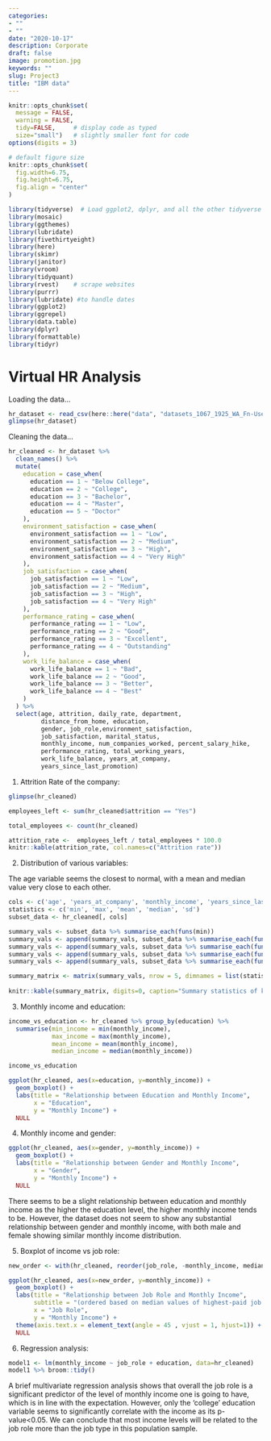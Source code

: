 ```yaml
---
categories:
- ""
- ""
date: "2020-10-17"
description: Corporate
draft: false
image: promotion.jpg
keywords: ""
slug: Project3
title: "IBM data"
---
```



```r
knitr::opts_chunk$set(
  message = FALSE, 
  warning = FALSE, 
  tidy=FALSE,     # display code as typed
  size="small")   # slightly smaller font for code
options(digits = 3)

# default figure size
knitr::opts_chunk$set(
  fig.width=6.75, 
  fig.height=6.75,
  fig.align = "center"
)
```


```r

library(tidyverse)  # Load ggplot2, dplyr, and all the other tidyverse packages
library(mosaic)
library(ggthemes)
library(lubridate)
library(fivethirtyeight)
library(here)
library(skimr)
library(janitor)
library(vroom)
library(tidyquant)
library(rvest)    # scrape websites
library(purrr)  
library(lubridate) #to handle dates
library(ggplot2)
library(ggrepel)
library(data.table)
library(dplyr)
library(formattable)
library(tidyr)
```

# Virtual HR Analysis

Loading the data...

```r

hr_dataset <- read_csv(here::here("data", "datasets_1067_1925_WA_Fn-UseC_-HR-Employee-Attrition.csv"))
glimpse(hr_dataset)

```

Cleaning the data...

```r

hr_cleaned <- hr_dataset %>% 
  clean_names() %>% 
  mutate(
    education = case_when(
      education == 1 ~ "Below College",
      education == 2 ~ "College",
      education == 3 ~ "Bachelor",
      education == 4 ~ "Master",
      education == 5 ~ "Doctor"
    ),
    environment_satisfaction = case_when(
      environment_satisfaction == 1 ~ "Low",
      environment_satisfaction == 2 ~ "Medium",
      environment_satisfaction == 3 ~ "High",
      environment_satisfaction == 4 ~ "Very High"
    ),
    job_satisfaction = case_when(
      job_satisfaction == 1 ~ "Low",
      job_satisfaction == 2 ~ "Medium",
      job_satisfaction == 3 ~ "High",
      job_satisfaction == 4 ~ "Very High"
    ),
    performance_rating = case_when(
      performance_rating == 1 ~ "Low",
      performance_rating == 2 ~ "Good",
      performance_rating == 3 ~ "Excellent",
      performance_rating == 4 ~ "Outstanding"
    ),
    work_life_balance = case_when(
      work_life_balance == 1 ~ "Bad",
      work_life_balance == 2 ~ "Good",
      work_life_balance == 3 ~ "Better",
      work_life_balance == 4 ~ "Best"
    )
  ) %>% 
  select(age, attrition, daily_rate, department,
         distance_from_home, education,
         gender, job_role,environment_satisfaction,
         job_satisfaction, marital_status,
         monthly_income, num_companies_worked, percent_salary_hike,
         performance_rating, total_working_years,
         work_life_balance, years_at_company,
         years_since_last_promotion)

```

1. Attrition Rate of the company:

```r

glimpse(hr_cleaned)

employees_left <- sum(hr_cleaned$attrition == "Yes")

total_employees <- count(hr_cleaned)

attrition_rate <-  employees_left / total_employees * 100.0
knitr::kable(attrition_rate, col.names=c("Attrition rate"))

```

2. Distribution of various variables:

The age variable seems the closest to normal, with a mean and median value very close to each other.

```r

cols <- c('age', 'years_at_company', 'monthly_income', 'years_since_last_promotion')
statistics <- c('min', 'max', 'mean', 'median', 'sd')
subset_data <- hr_cleaned[, cols]

summary_vals <- subset_data %>% summarise_each(funs(min))
summary_vals <- append(summary_vals, subset_data %>% summarise_each(funs(max)))
summary_vals <- append(summary_vals, subset_data %>% summarise_each(funs(mean)))
summary_vals <- append(summary_vals, subset_data %>% summarise_each(funs(median)))
summary_vals <- append(summary_vals, subset_data %>% summarise_each(funs(sd)))

summary_matrix <- matrix(summary_vals, nrow = 5, dimnames = list(statistics, cols), byrow = TRUE) 
  
knitr::kable(summary_matrix, digits=0, caption="Summary statistics of key variables", align="cccc", col.names=c("Age","Years at company","Monthly income","Years since last promotion"))

```

3. Monthly income and education:

```r

income_vs_education <- hr_cleaned %>% group_by(education) %>%
  summarise(min_income = min(monthly_income),
            max_income = max(monthly_income),
            mean_income = mean(monthly_income),
            median_income = median(monthly_income))

income_vs_education

ggplot(hr_cleaned, aes(x=education, y=monthly_income)) +
  geom_boxplot() +
  labs(title = "Relationship between Education and Monthly Income",
       x = "Education",
       y = "Monthly Income") + 
  NULL
```

4. Monthly income and gender:
```r
ggplot(hr_cleaned, aes(x=gender, y=monthly_income)) +
  geom_boxplot() +
  labs(title = "Relationship between Gender and Monthly Income",
       x = "Gender",
       y = "Monthly Income") + 
  NULL
```
There seems to be a slight relationship between education and monthly income as the higher the education level, the higher monthly income tends to be. However, the dataset does not seem to show any substantial relationship between gender and monthly income, with both male and female showing similar monthly income distribution.

5. Boxplot of income vs job role:

```r

new_order <- with(hr_cleaned, reorder(job_role, -monthly_income, median , na.rm=T))

ggplot(hr_cleaned, aes(x=new_order, y=monthly_income)) +
  geom_boxplot() +
  labs(title = "Relationship between Job Role and Monthly Income",
       subtitle = "(ordered based on median values of highest-paid job roles",
       x = "Job Role",
       y = "Monthly Income") + 
  theme(axis.text.x = element_text(angle = 45 , vjust = 1, hjust=1)) + 
  NULL

```

6. Regression analysis:
```r

model1 <- lm(monthly_income ~ job_role + education, data=hr_cleaned)
model1 %>% broom::tidy()

```
A brief multivariate regression analysis shows that overall the job role is a significant predictor of the level of monthly income one is going to have, which is in line with the expectation. However, only the 'college' education variable seems to significantly correlate with the income as its p-value<0.05. We can conclude that most income levels will be related to the job role more than the job type in this population sample.

